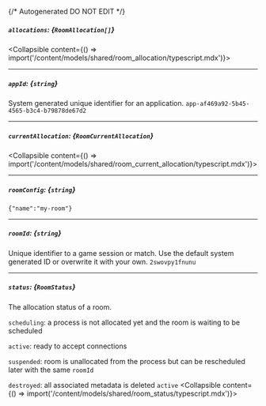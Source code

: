 {/* Autogenerated DO NOT EDIT  */}

##### `allocations`: *{`RoomAllocation[]`}*
<Collapsible content={() => import('/content/models/shared/room_allocation/typescript.mdx')}>
</Collapsible>

---
##### `appId`: *{`string`}*
System generated unique identifier for an application.
`app-af469a92-5b45-4565-b3c4-b79878de67d2`

---
##### `currentAllocation`: *{`RoomCurrentAllocation`}*
<Collapsible content={() => import('/content/models/shared/room_current_allocation/typescript.mdx')}>
</Collapsible>

---
##### `roomConfig`: *{`string`}*
`{"name":"my-room"}`

---
##### `roomId`: *{`string`}*
Unique identifier to a game session or match. Use the default system generated ID or overwrite it with your own.
`2swovpy1fnunu`

---
##### `status`: *{`RoomStatus`}*
The allocation status of a room.

`scheduling`: a process is not allocated yet and the room is waiting to be scheduled

`active`: ready to accept connections

`suspended`: room is unallocated from the process but can be rescheduled later with the same `roomId`

`destroyed`: all associated metadata is deleted
`active`
<Collapsible content={() => import('/content/models/shared/room_status/typescript.mdx')}>
</Collapsible>

